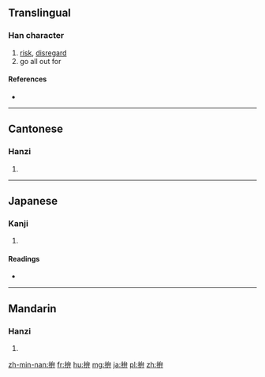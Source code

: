 {{also|抃}}
==Translingual==

===Han character===
{{Han char|rn=64|rad=手|as=05|sn=8|four=5304<sub>0</sub>|canj=手戈廿 (QIT)}}

# [[risk]], [[disregard]]
# go all out for

====References====
* {{Han ref|kx=0426.090|dkj=11966|dj=0775.030|hdz=31862.030|uh=62DA|ud=25306|bh=A9E9|bd=43497}}

----

==Cantonese==

===Hanzi===
{{yue-hanzi|jyut=[[ping1]], [[pun2]], [[pun3]]|y=ping1, pun2, pun3}}

# {{defn|lang=yue|sort=手05}}

----

==Japanese==

===Kanji===
{{ja-kanji|grade=|rs=手05}}

# {{defn|lang=ja|sort=手05}}

====Readings====
* {{ja-readings|on=[[へん]] (hen), [[べん]] (ben), [[ふん]] (fun)|kun=[[てをうつ]] (teoutsu)}}

----

==Mandarin==

===Hanzi===
{{cmn-hanzi|pin=[[fān]] ([[fan1]]), [[fèn]] ([[fen4]]), [[pàn]] ([[pan4]]), [[pīn]] ([[pin1]])|wg=fan<sup>1</sup>, fen<sup>4</sup>, p'an<sup>4</sup>, p'in<sup>1</sup>}}

# {{defn|lang=cmn|sort=手05}}

[[zh-min-nan:拚]]
[[fr:拚]]
[[hu:拚]]
[[mg:拚]]
[[ja:拚]]
[[pl:拚]]
[[zh:拚]]